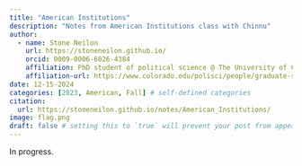 ```yaml
---
title: "American Institutions"
description: "Notes from American Institutions class with Chinnu"
author:
  - name: Stone Neilon
    url: https://stoneneilon.github.io/
    orcid: 0009-0006-6026-4384
    affiliation: PhD student of political science @ The University of Colorado Boulder
    affiliation-url: https://www.colorado.edu/polisci/people/graduate-students/stone-neilon
date: 12-15-2024
categories: [2023, American, Fall] # self-defined categories
citation: 
  url: https://stoneneilon.github.io/notes/American_Institutions/
image: flag.png
draft: false # setting this to `true` will prevent your post from appearing on your listing page until you're ready!
---
```


In progress.
